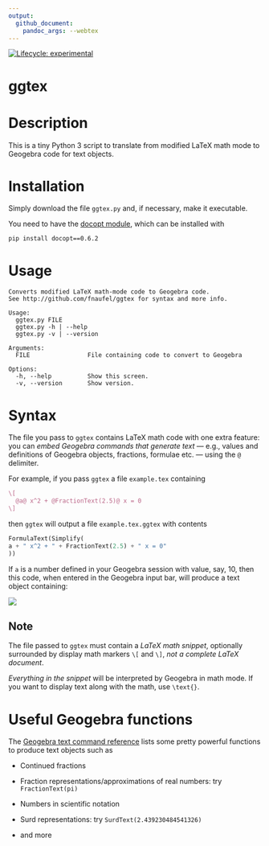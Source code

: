 ```yaml
---
output: 
  github_document:
    pandoc_args: --webtex
---
```


<!-- README.md is generated from README.Rmd. Please edit that file -->

[![Lifecycle:
experimental](https://img.shields.io/badge/lifecycle-experimental-orange.svg)](https://lifecycle.r-lib.org/articles/stages.html#experimental)
<!-- badges: end -->

# ggtex
  
# Description

This is a tiny Python 3 script to translate from modified LaTeX math mode to Geogebra code for text objects.

# Installation

Simply download the file `ggtex.py` and, if necessary, make it executable.

You need to have the [docopt module](https://github.com/docopt/docopt), which can be installed with 

```
pip install docopt==0.6.2
```

# Usage

```
Converts modified LaTeX math-mode code to Geogebra code.
See http://github.com/fnaufel/ggtex for syntax and more info.

Usage:
  ggtex.py FILE
  ggtex.py -h | --help
  ggtex.py -v | --version

Arguments:
  FILE                File containing code to convert to Geogebra

Options:
  -h, --help          Show this screen.
  -v, --version       Show version.
```

# Syntax

The file you pass to `ggtex` contains LaTeX math code with one extra feature: you can *embed Geogebra commands that generate text* --- e.g., values and definitions of Geogebra objects, fractions, formulae etc. --- using the `@` delimiter.

For example, if you pass `ggtex` a file `example.tex` containing

```latex
\[
  @a@ x^2 + @FractionText(2.5)@ x = 0
\]
```

then `ggtex` will output a file `example.tex.ggtex` with contents

```python
FormulaText(Simplify(
a + " x^2 + " + FractionText(2.5) + " x = 0"
))
```

If `a` is a number defined in your Geogebra session with value, say, 10, then this code, when entered in the Geogebra input bar, will produce a text object containing:

![](example.png)

## Note 

The file passed to `ggtex` must contain a *LaTeX math snippet*, optionally surrounded by display math markers `\[` and `\]`, *not a complete LaTeX document*.

*Everything in the snippet* will be interpreted by Geogebra in math mode. If you want to display text along with the math, use `\text{}`.

# Useful Geogebra functions

The [Geogebra text command reference](https://wiki.geogebra.org/en/Text_Commands) lists some pretty powerful functions to produce text objects such as

* Continued fractions

* Fraction representations/approximations of real numbers: try `FractionText(pi)`

* Numbers in scientific notation

* Surd representations: try `SurdText(2.439230484541326)`

* and more
